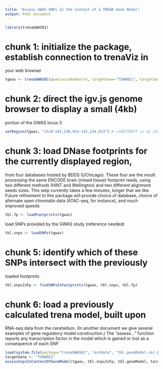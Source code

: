 ```yaml
---
title: "Assess GWAS SNPs In the Context of a TRENA Gene Model"
output: html_document
---
```



```r
library(trenaGWAS01)
```

# chunk 1: initialize the package, establish connection to trenaViz in
  your web browser

```r
tgwas <- trenaGWAS01(gwasLocusNumber=5, targetGene="TSNARE1", targetGene.tss=142354831, quiet=TRUE)
```


# chunk 2: direct the igv.js genome browser to display a small (4kb)
  portion of the GWAS locus 5

```r
setRegion(tgwas, "chr8:142,230,914-142,234,913") # rs49776977 is at 142,232,793

```

# chunk 3:  load DNase footprints for the currently displayed region,
  from four databases hosted by BDDS (UChicago).   These four are the
  result processing the same ENCODE brain (mixed tissue) footprint
  reads, using two different methods (HINT and Wellington) and two
  different alignment seeds sizes.  This step currently takes a few
  minutes, longer that we like.  Future refinement to this package
  will provide choice of database, choice of alternate open chromatin
  data (ATAC-seq, for instance), and much improved speeds


```r
tbl.fp <- loadFootprints(tgwas)

```

load SNPs provided by the GWAS study (reference needed)

```r
tbl.snps <- loadSNPs(tgwas)

```

# chunk 5: identify which of these SNPs intersect with the previously
  loaded footprints

```r
tbl.snpsInFp <- findSNPsInFootprints(tgwas, tbl.snps, tbl.fp)

```

# chunk 6: load a previously calculated trena model,  built upon
  RNA-seq data from the cerebellum.  (In another document we give
  several examples of gene regulatory model construction.)  The
  "assess..." function reports any transcription factor in the model
  which is gained or lost as a consequence of each SNP.

```r
load(system.file(package="trenaGWAS01", "extdata", "tbl.geneModel.cer.RData"))
targetGene <- "TSNARE1"
assessSnpsInContextOfGeneModel(tgwas, tbl.snpsInFp, tbl.geneModel, targetGene, matchThreshold=90, shoulder=8)

```

